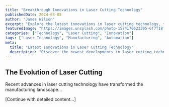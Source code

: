 ```yaml
---
title: "Breakthrough Innovations in Laser Cutting Technology"
publishedDate: 2024-03-05
author: "James Wilson"
excerpt: "Explore the latest innovations in laser cutting technology, from fiber lasers to automated material handling systems."
featuredImage: "https://images.unsplash.com/photo-1574170623305-6f7f18f9ad42?auto=format&fit=crop&q=80"
categories: ["Technology", "Laser Cutting", "Innovation"]
tags: ["Laser Technology", "Manufacturing", "Automation"]
meta:
  title: "Latest Innovations in Laser Cutting Technology"
  description: "Discover the newest developments in laser cutting technology and their impact on modern manufacturing."
---
```


## The Evolution of Laser Cutting

Recent advances in laser cutting technology have transformed the manufacturing landscape...

[Continue with detailed content...] 
